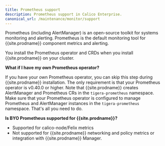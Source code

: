 ```yaml
---
title: Prometheus support
description: Prometheus support in Calico Enterprise.
canonical_url: /maintenance/monitor/support
---
```


Prometheus (including AlertManager) is an open-source toolkit for systems monitoring and alerting. Prometheus is the default monitoring tool for {{site.prodname}} component metrics and alerting.

You install the Prometheus operator and CRDs when you install {{site.prodname}} on your cluster. 

**What if I have my own Prometheus operator?**

If you have your own Prometheus operator, you can skip this step during {{site.prodname}} installation. The only requirement is that your Prometheus operator is v0.40.0 or higher. Note that {{site.prodname}} creates AlertManager and Prometheus CRs in the `tigera-prometheus` namespace. Make sure that your Prometheus operator is configured to manage Prometheus and AlertManager instances in the `tigera-prometheus` namespace. That's all you need to do.

**Is BYO Prometheus supported for {{site.prodname}}?**

- Supported for calico-node/Felix metrics
- Not supported for {{site.prodname}} networking and policy metrics or integration with {{site.prodname}} Manager.